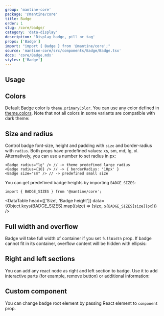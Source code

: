 ```yaml
---
group: 'mantine-core'
package: '@mantine/core'
title: Badge
order: 1
slug: /core/badge/
category: 'data-display'
description: 'Display badge, pill or tag'
props: ['Badge']
import: "import { Badge } from '@mantine/core';"
source: 'mantine-core/src/components/Badge/Badge.tsx'
docs: 'core/Badge.mdx'
styles: ['Badge']
---
```



## Usage

<Demo data={BadgeDemos.usage} />

## Colors

Default Badge color is `theme.primaryColor`.
You can use any color defined in [theme.colors](/theming/extend-theme/#default-colors).
Note that not all colors in some variants are compatible with dark theme:

<Demo data={BadgeDemos.colors} />

## Size and radius

Control badge font-size, height and padding with `size` and border-radius with `radius`.
Both props have predefined values: xs, sm, md, lg, xl.
Alternatively, you can use a number to set radius in px:

```tsx
<Badge radius="lg" /> // -> theme predefined large radius
<Badge radius={10} /> // -> { borderRadius: '10px' }
<Badge size="sm" /> // -> predefined small size
```

<Demo data={BadgeDemos.sizes} />

You can get predefined badge heights by importing `BADGE_SIZES`:

```tsx
import { BADGE_SIZES } from '@mantine/core';
```

<DataTable
  head={['Size', 'Badge height']}
  data={Object.keys(BADGE_SIZES).map((size) => [size, `${BADGE_SIZES[size]}px`])}
/>

## Full width and overflow

Badge will take full width of container if you set `fullWidth` prop.
If badge cannot fit in its container, overflow content will be hidden with ellipsis:

<Demo data={BadgeDemos.overflow} />

## Right and left sections

You can add any react node as right and left section to badge.
Use it to add interactive parts (for example, remove button) or additional information:

<Demo data={BadgeDemos.sections} />

## Custom component

You can change badge root element by passing React element to `component` prop.

<Demo data={BadgeDemos.component} />
